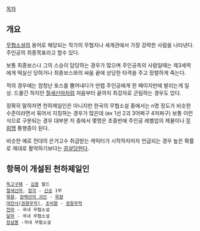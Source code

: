 [[목차]]

== 개요 ==
[[무협소설]]의 용어로 해당되는 작가의 무협지나 세계관에서 가장 강력한 사람을 나타낸다. 주인공의 최종목표라고 할수 있다.

보통 최종보스나 그의 스승이 담당하는 경우가 많으며 주인공측의 사람일때는 제3세력에게 떡실신 당하거나 최종보스와의 싸움 끝에 상당한 타격을 주고 장렬하게 죽는다. 

적의 경우에는 엄청난 포스를 뿜어내다가 만렙 주인공에게 한 페이지만에 발리는게 일상. 드물긴 하지만 [[절세신마]]처럼 처음부터 끝까지 최강자로 군림하는 경우도 있다.

정확히 말하자면 천하제일인은 아니지만 한국의 무협소설 중에서는 n명 정도가 비슷한 수준이라면서 묶어서 지칭하는 경우가 많은데 (ex 1선 2괴 3어쩌구 4저쩌구) 보통 이런 식으로 구분되는 경우 대부분 저 중에서 몇명은 초중반에 주인공 레벨업의 제물이나 [[무림맹]] 통행증이 된다.

비슷한 예로 전대의 은거고수 취급받는 캐릭터가 시작하자마자 언급되는 경우 높은 확률로 제대로 활약하기보다는 [[끔살]]당한다.
 
== 항목이 개설된 천하제일인 ==
 [[독고구패]] - [[김용]] 월드
 [[절세신마]], [[정각]] - [[신승]] 1부
 [[묵향(주인공)|묵향]], [[장백산의 괴인]] - [[묵향]]
 [[대전사(권왕무적)]], [[초비향]] - [[권왕무적]]
 [[천마]] - 국내 무협소설
 [[달마]] - 국내 무협소설
 [[장삼봉]] -국내 무협소설



